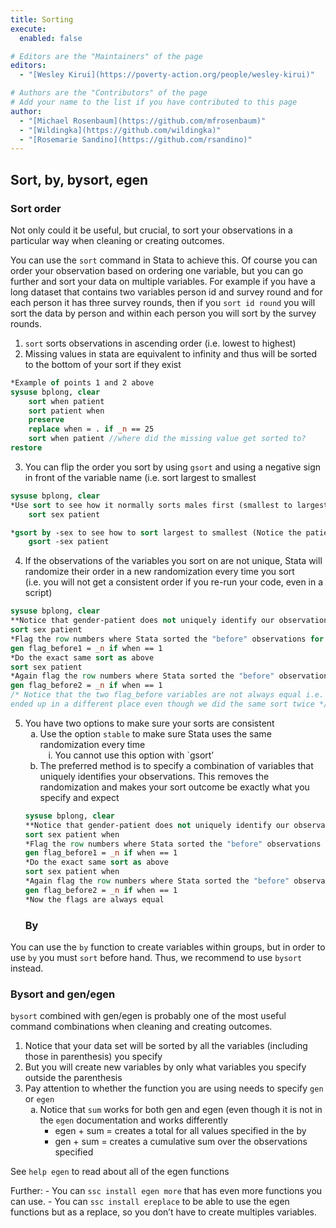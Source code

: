 ```yaml
---
title: Sorting
execute: 
  enabled: false

# Editors are the "Maintainers" of the page
editors:
  - "[Wesley Kirui](https://poverty-action.org/people/wesley-kirui)"

# Authors are the "Contributors" of the page
# Add your name to the list if you have contributed to this page
author:
  - "[Michael Rosenbaum](https://github.com/mfrosenbaum)"
  - "[Wildingka](https://github.com/wildingka)"
  - "[Rosemarie Sandino](https://github.com/rsandino)"
---
```


## Sort, by, bysort, egen
 
### Sort order
Not only could it be useful, but crucial, to sort your observations in a particular way when cleaning or creating outcomes. 

You can use the `sort` command in Stata to achieve this. Of course you can order your observation based on ordering one variable, but you can go further and sort your data on multiple variables. For example if you have a long dataset that contains two variables person id and survey round and for each person it has three survey rounds, then if you `sort id round` you will sort the data by person and within each person you will sort by the survey rounds. 

1. `sort` sorts observations in ascending order (i.e. lowest to highest)
2. Missing values in stata are equivalent to infinity and thus will be sorted to the bottom of your sort if they exist
		
```stata
*Example of points 1 and 2 above
sysuse bplong, clear 
	sort when patient
	sort patient when
	preserve
	replace when = . if _n == 25
	sort when patient //where did the missing value get sorted to?
restore 
```			
3. You can flip the order you sort by using `gsort` and using a negative sign in front of the variable name (i.e. sort largest to smallest

```stata
sysuse bplong, clear 
*Use sort to see how it normally sorts males first (smallest to largest)
	sort sex patient

*gsort by -sex to see how to sort largest to smallest (Notice the patient order does not change within gender)
	gsort -sex patient 	
```
		
4. If the observations of the variables you sort on are not unique, Stata will randomize their order in a new randomization every time you sort (i.e. you will not get a consistent order if you re-run your code, even in a script)	

```stata
sysuse bplong, clear 
**Notice that gender-patient does not uniquely identify our observations
sort sex patient
*Flag the row numbers where Stata sorted the "before" observations for each person
gen flag_before1 = _n if when == 1
*Do the exact same sort as above 
sort sex patient
*Again flag the row numbers where Stata sorted the "before" observations for each person this time
gen flag_before2 = _n if when == 1
/* Notice that the two flag_before variables are not always equal i.e. the "before" observation
ended up in a different place even though we did the same sort twice */
```		
5. You have two options to make sure your sorts are consistent 
	a. Use the option `stable` to make sure Stata uses the same randomization every time 
		i. You cannot use this option with `gsort'
	b. The preferred method is to specify a combination of variables that uniquely identifies your observations. This removes the randomization and makes your sort outcome be exactly what you specify and expect	
```stata
sysuse bplong, clear 
**Notice that gender-patient does not uniquely identify our observations
sort sex patient when
*Flag the row numbers where Stata sorted the "before" observations for each person
gen flag_before1 = _n if when == 1
*Do the exact same sort as above 
sort sex patient when
*Again flag the row numbers where Stata sorted the "before" observations for each person this time
gen flag_before2 = _n if when == 1
*Now the flags are always equal
```
### By 

You can use the `by` function to create variables within groups, but in order to use `by` you must `sort` before hand. Thus, we recommend to use `bysort` instead. 

### Bysort and gen/egen

`bysort` combined with gen/egen is probably one of the most useful command combinations when cleaning and creating outcomes. 

1. Notice that your data set will be sorted by all the variables (including those in parenthesis) you specify
2. But you will create new variables by only what variables you specify outside the parenthesis 
3. Pay attention to whether the function you are using needs to specify `gen` or `egen`
	a. Notice that `sum` works for both gen and egen (even though it is not in the `egen` documentation and works differently
		- egen + sum = creates a total for all values specified in the by 
		- gen + sum = creates a cumulative sum over the observations specified

See `help egen` to read about all of the egen functions

Further: 
- You can `ssc install egen more` that has even more functions you can use. 
- You can `ssc install ereplace` to be able to use the egen functions but as a replace, so you don't have to create multiples variables.
